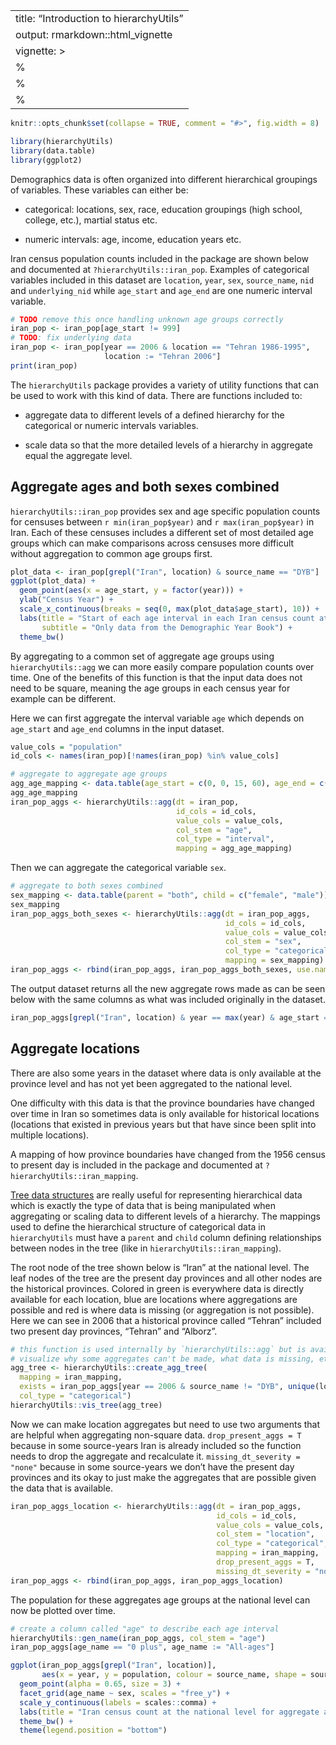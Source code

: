 ---
title: "Introduction to hierarchyUtils"
output: rmarkdown::html_vignette
vignette: >
%\VignetteIndexEntry{hierarchyUtils}
  %\VignetteEngine{knitr::rmarkdown}
  %\VignetteEncoding{UTF-8}
  ---
  
  ```r
knitr::opts_chunk$set(collapse = TRUE, comment = "#>", fig.width = 8)
```

```r
library(hierarchyUtils)
library(data.table)
library(ggplot2)
```

Demographics data is often organized into different hierarchical groupings of variables. These variables can either be:

* categorical: locations, sex, race, education groupings (high school, college, etc.), martial status etc.

* numeric intervals: age, income, education years etc.

Iran census population counts included in the package are shown below and documented at `?hierarchyUtils::iran_pop`. Examples of categorical variables included in this dataset are `location`, `year`, `sex`, `source_name`, `nid` and `underlying_nid` while `age_start` and `age_end` are one numeric interval variable.

```r
# TODO remove this once handling unknown age groups correctly
iran_pop <- iran_pop[age_start != 999]
# TODO: fix underlying data
iran_pop <- iran_pop[year == 2006 & location == "Tehran 1986-1995", 
                     location := "Tehran 2006"]
print(iran_pop)
```

The `hierarchyUtils` package provides a variety of utility functions that can be used to work with this kind of data. There are functions included to:

* aggregate data to different levels of a defined hierarchy for the categorical or numeric intervals variables. 

* scale data so that the more detailed levels of a hierarchy in aggregate equal the aggregate level.

## Aggregate ages and both sexes combined

`hierarchyUtils::iran_pop` provides sex and age specific population counts for censuses between `r min(iran_pop$year)` and `r max(iran_pop$year)` in Iran. Each of these censuses includes a different set of most detailed age groups which can make comparisons across censuses more difficult without aggregation to common age groups first.

```r
plot_data <- iran_pop[grepl("Iran", location) & source_name == "DYB"]
ggplot(plot_data) +
  geom_point(aes(x = age_start, y = factor(year))) +
  ylab("Census Year") +
  scale_x_continuous(breaks = seq(0, max(plot_data$age_start), 10)) +
  labs(title = "Start of each age interval in each Iran census count at the national level",
       subtitle = "Only data from the Demographic Year Book") +
  theme_bw()
```

By aggregating to a common set of aggregate age groups using `hierarchyUtils::agg` we can more easily compare population counts over time. One of the benefits of this function is that the input data does not need to be square, meaning the age groups in each census year for example can be different.

Here we can first aggregate the interval variable `age` which depends on `age_start` and `age_end` columns in the input dataset. 

```r
value_cols = "population"
id_cols <- names(iran_pop)[!names(iran_pop) %in% value_cols]

# aggregate to aggregate age groups
agg_age_mapping <- data.table(age_start = c(0, 0, 15, 60), age_end = c(Inf, 5, 60, Inf))
agg_age_mapping
iran_pop_aggs <- hierarchyUtils::agg(dt = iran_pop,
                                     id_cols = id_cols,
                                     value_cols = value_cols,
                                     col_stem = "age",
                                     col_type = "interval",
                                     mapping = agg_age_mapping)
```

Then we can aggregate the categorical variable `sex`.

```r
# aggregate to both sexes combined
sex_mapping <- data.table(parent = "both", child = c("female", "male"))
sex_mapping
iran_pop_aggs_both_sexes <- hierarchyUtils::agg(dt = iran_pop_aggs,
                                                id_cols = id_cols,
                                                value_cols = value_cols,
                                                col_stem = "sex",
                                                col_type = "categorical",
                                                mapping = sex_mapping)
iran_pop_aggs <- rbind(iran_pop_aggs, iran_pop_aggs_both_sexes, use.names = T)
```

The output dataset returns all the new aggregate rows made as can be seen below with the same columns as what was included originally in the dataset.

```r
iran_pop_aggs[grepl("Iran", location) & year == max(year) & age_start == 0 & age_end == Inf]
```

## Aggregate locations

There are also some years in the dataset where data is only available at the province level and has not yet been aggregated to the national level. 

One difficulty with this data is that the province boundaries have changed over time in Iran so sometimes data is only available for historical locations (locations that existed in previous years but that have since been split into multiple locations).

A mapping of how province boundaries have changed from the 1956 census to present day is included in the package and documented at `?hierarchyUtils::iran_mapping`.

[Tree data structures](https://en.wikipedia.org/wiki/Tree_(data_structure)) are really useful for representing hierarchical data which is exactly the type of data that is being manipulated when aggregating or scaling data to different levels of a hierarchy. The mappings used to define the hierarchical structure of categorical data in `hierarchyUtils` must have a `parent` and `child` column defining relationships between nodes in the tree (like in `hierarchyUtils::iran_mapping`).

The root node of the tree shown below is "Iran" at the national level. The leaf nodes of the tree are the present day provinces and all other nodes are the historical provinces. Colored in green is everywhere data is directly available for each location, blue are locations where aggregations are possible and red is where data is missing (or aggregation is not possible). Here we can see in 2006 that a historical province called "Tehran" included two present day provinces, "Tehran" and "Alborz".

```r
# this function is used internally by `hierarchyUtils::agg` but is available to help
# visualize why some aggregates can't be made, what data is missing, etc.
agg_tree <- hierarchyUtils::create_agg_tree(
  mapping = iran_mapping, 
  exists = iran_pop_aggs[year == 2006 & source_name != "DYB", unique(location)],
  col_type = "categorical")
hierarchyUtils::vis_tree(agg_tree)
```

Now we can make location aggregates but need to use two arguments that are helpful when aggregating non-square data. `drop_present_aggs = T` because in some source-years Iran is already included so the function needs to drop the aggregate and recalculate it. `missing_dt_severity = "none"` because in some source-years we don't have the present day provinces and its okay to just make the aggregates that are possible given the data that is available. 

```r
iran_pop_aggs_location <- hierarchyUtils::agg(dt = iran_pop_aggs,
                                              id_cols = id_cols,
                                              value_cols = value_cols,
                                              col_stem = "location",
                                              col_type = "categorical",
                                              mapping = iran_mapping,
                                              drop_present_aggs = T,
                                              missing_dt_severity = "none")
iran_pop_aggs <- rbind(iran_pop_aggs, iran_pop_aggs_location)
```

The population for these aggregates age groups at the national level can now be plotted over time.

```r
# create a column called "age" to describe each age interval
hierarchyUtils::gen_name(iran_pop_aggs, col_stem = "age")
iran_pop_aggs[age_name == "0 plus", age_name := "All-ages"]

ggplot(iran_pop_aggs[grepl("Iran", location)],
       aes(x = year, y = population, colour = source_name, shape = source_name)) +
  geom_point(alpha = 0.65, size = 3) +
  facet_grid(age_name ~ sex, scales = "free_y") +
  scale_y_continuous(labels = scales::comma) +
  labs(title = "Iran census count at the national level for aggregate age groups") +
  theme_bw() +
  theme(legend.position = "bottom")
```
